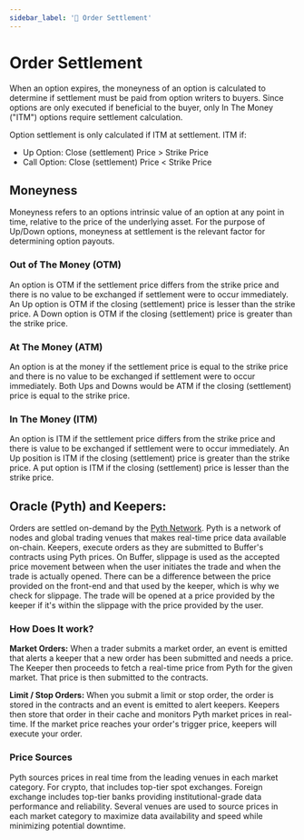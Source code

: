 ```yaml
---
sidebar_label: '🔮 Order Settlement'
---
```


# Order Settlement

When an option expires, the moneyness of an option is calculated to determine if settlement must be paid from option writers to buyers.
Since options are only executed if beneficial to the buyer, only In The Money ("ITM") options require settlement calculation.

Option settlement is only calculated if ITM at settlement. ITM if:
- Up Option: Close (settlement) Price > Strike Price
- Call Option: Close (settlement) Price < Strike Price

## Moneyness
Moneyness refers to an options intrinsic value of an option at any point in time, relative to the price of the underlying asset.
For the purpose of Up/Down options, moneyness at settlement is the relevant factor for determining option payouts.

### Out of The Money (OTM)
An option is OTM if the settlement price differs from the strike price and there is no value to be exchanged if settlement were to occur immediately.
An Up option is OTM if the closing (settlement) price is lesser than the strike price.
A Down option is OTM if the closing (settlement) price is greater than the strike price.

### At The Money (ATM)
An option is at the money if the settlement price is equal to the strike price and there is no value to be exchanged if settlement were to occur immediately.
Both Ups and Downs would be ATM if the closing (settlement) price is equal to the strike price.

### In The Money (ITM)
An option is ITM if the settlement price differs from the strike price and there is value to be exchanged if settlement were to occur immediately.
An Up position is ITM if the closing (settlement) price is greater than the strike price.
A put option is ITM if the closing (settlement)  price is lesser than the strike price.

## Oracle (Pyth) and Keepers:
Orders are settled on-demand by the [Pyth Network](https://pyth.network/). Pyth is a network of nodes and global trading venues that makes real-time price data available on-chain. Keepers, execute orders as they are submitted to Buffer's contracts using Pyth prices. 
On Buffer, slippage is used as the accepted price movement between when the user initiates the trade and when the trade is actually opened. 
There can be a difference between the price provided on the front-end and that used by the keeper, which is why we check for slippage. The trade will be opened at a price provided by the keeper if it's within the slippage with the price provided by the user.

### How Does It work?

**Market Orders:**
When a trader submits a market order, an event is emitted that alerts a keeper that a new order has been submitted and needs a price. The Keeper then proceeds to fetch a real-time price from Pyth for the given market. That price is then submitted to the contracts.

**Limit / Stop Orders:**
When you submit a limit or stop order, the order is stored in the contracts and an event is emitted to alert keepers. Keepers then store that order in their cache and monitors Pyth market prices in real-time. If the market price reaches your order's trigger price, keepers will execute your order.

### Price Sources
Pyth sources prices in real time from the leading venues in each market category. For crypto, that includes top-tier spot exchanges. Foreign exchange includes top-tier banks providing institutional-grade data performance and reliability.
Several venues are used to source prices in each market category to maximize data availability and speed while minimizing potential downtime.